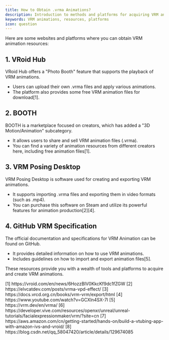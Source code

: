 ```yaml
---
title: How to Obtain .vrma Animations?
description: Introduction to methods and platforms for acquiring VRM animation resources
keywords: VRM animations, resources, platforms
icon: question
---
```


Here are some websites and platforms where you can obtain VRM animation resources:

## 1. VRoid Hub

VRoid Hub offers a "Photo Booth" feature that supports the playback of VRM animations.

- Users can upload their own .vrma files and apply various animations.
- The platform also provides some free VRM animation files for download\[1\].

## 2. BOOTH

BOOTH is a marketplace focused on creators, which has added a "3D Motion/Animation" subcategory.

- It allows users to share and sell VRM animation files (.vrma).
- You can find a variety of animation resources from different creators here, including free animation files\[1\].

## 3. VRM Posing Desktop

VRM Posing Desktop is software used for creating and exporting VRM animations.

- It supports importing .vrma files and exporting them in video formats (such as .mp4).
- You can purchase this software on Steam and utilize its powerful features for animation production\[2\][4\].

## 4. GitHub VRM Specification

The official documentation and specifications for VRM Animation can be found on GitHub.

- It provides detailed information on how to use VRM animations.
- Includes guidelines on how to import and export animation files\[5\].

These resources provide you with a wealth of tools and platforms to acquire and create VRM animations.

<Accordion title="References">
  [1] https://vroid.com/en/news/6HozzBIV0KkcKf9dc1fZGW  
  [2] https://elvcatdev.com/posts/vrma-vpd-effect/  
  [3] https://docs.vrcd.org.cn/books/vrm-vrm/export/html  
  [4] https://www.youtube.com/watch?v=GCXln4SX-7I  
  [5] https://vrm.dev/en/vrma/  
  [6] https://developer.vive.com/resources/openxr/unreal/unreal-tutorials/facialexpressionmaker/vrm/?site=cn  
  [7] https://aws.amazon.com/cn/getting-started/hands-on/build-a-vtubing-app-with-amazon-ivs-and-vroid/  
  [8] https://blog.csdn.net/qq_58047420/article/details/129674085
</Accordion>

